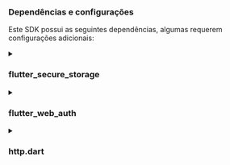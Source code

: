 ### Dependências e configurações

Este SDK possui as seguintes dependências, algumas requerem configurações adicionais:

<details>
<summary>

### flutter_secure_storage

</summary>

Usamos [flutter_secure_storage](https://pub.dev/packages/flutter_secure_storage) para implementar o armazenamento seguro de tokens persistente e multiplataforma.

- Keychain é usado para iOS
- Criptografia AES é usada para Android.

#### Configurar versão do Android

Defina o android:minSdkVersion para 18 no arquivo android/app/build.gradle do seu projeto.

```kotlin title="build.gradle"
  android {
      ...

      defaultConfig {
          ...
          minSdkVersion 18
          ...
      }
  }
```

#### Desativar backup automático

Por padrão, o Android pode fazer backup de dados no Google Drive automaticamente. Isso pode causar a exceção `java.security.InvalidKeyException:Failed to unwrap key`.

Para evitar isso, você pode desativar o backup automático para seu aplicativo ou excluir `sharedprefs` do `FlutterSecureStorage`.

1. Para desativar o backup automático, vá para o arquivo de manifesto do seu aplicativo e defina os atributos `android:allowBackup` e `android:fullBackupContent` como `false`.

   ```xml title="AndroidManifest.xml"
   <manifest ... >
       ...
       <application
         android:allowBackup="false"
         android:fullBackupContent="false"
         ...
       >
           ...
       </application>
   </manifest>

   ```

2. Excluir `sharedprefs` do `FlutterSecureStorage`.

   Se você precisar manter o `android:fullBackupContent` para seu aplicativo em vez de desativá-lo, pode excluir o diretório `sharedprefs` do backup.
   Veja mais detalhes na [documentação do Android](https://developer.android.com/identity/data/autobackup#IncludingFiles).

   > No seu arquivo AndroidManifest.xml, adicione o atributo android:fullBackupContent ao elemento `<application>`, como mostrado no exemplo a seguir. Este atributo aponta para um arquivo XML que contém regras de backup.

   ```xml title="AndroidManifest.xml"
   <application ...
     android:fullBackupContent="@xml/backup_rules">
   </application>
   ```

   > Crie um arquivo XML chamado `@xml/backup_rules` no diretório `res/xml/`. Neste arquivo, adicione regras com os elementos `<include>` e `<exclude>`. O exemplo a seguir faz backup de todas as preferências compartilhadas, exceto device.xml:

   ```xml title="@xml/backup_rules"
   <?xml version="1.0" encoding="utf-8"?>
   <full-backup-content>
     <exclude domain="sharedpref" path="FlutterSecureStorage"/>
   </full-backup-content>
   ```

Por favor, verifique [flutter_secure_storage](https://pub.dev/packages/flutter_secure_storage#configure-android-version) para mais detalhes.

</details>

<details>
  <summary>

### flutter_web_auth

</summary>

[flutter_web_auth](https://pub.dev/packages/flutter_web_auth) é usado por trás do SDK flutter do Logto. Dependemos de sua interface de interação baseada em webview para autenticar usuários.

:::note
Este plugin usa `ASWebAuthenticationSession` no iOS 12+ e macOS 10.15+, `SFAuthenticationSession` no iOS 11, `Chrome Custom Tabs` no Android e abre uma nova janela na Web.
:::

#### Registrar a URL de callback no Android

Para capturar a URL de callback da página de login do Logto, você precisará registrar seu redirectUri de login no arquivo `AndroidManifest.xml`.

```xml title="AndroidManifest.xml"
<activity android:name="com.linusu.flutter_web_auth.CallbackActivity" android:exported="true">
    <intent-filter android:label="flutter_web_auth">
        <action android:name="android.intent.action.VIEW"/>
        <category android:name="android.intent.category.DEFAULT"/>
        <category android:name="android.intent.category.BROWSABLE"/>
        <data android:scheme="io.logto"/>
    </intent-filter>
</activity>
```

</details>

<details>
  <summary>

### http.dart

</summary>

Como o SDK precisa fazer requisições de rede, você precisará passar um cliente HTTP para o SDK. Você pode usar o `http.Client` padrão do [http.dart](https://pub.dev/packages/http) ou criar seu próprio `http.Client` com configurações personalizadas.

```dart

  import 'package:http/http.dart' as http;

```

</details>
